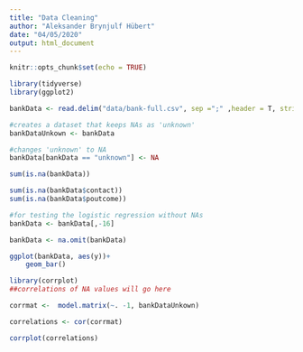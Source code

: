 ```yaml
---
title: "Data Cleaning"
author: "Aleksander Brynjulf Hübert"
date: "04/05/2020"
output: html_document
---
```


```r
knitr::opts_chunk$set(echo = TRUE)
```


```r
library(tidyverse)
library(ggplot2)
```

```r
bankData <- read.delim("data/bank-full.csv", sep =";" ,header = T, strip.white = TRUE)

#creates a dataset that keeps NAs as 'unknown'
bankDataUnkown <- bankData

#changes 'unknown' to NA
bankData[bankData == "unknown"] <- NA

sum(is.na(bankData))

sum(is.na(bankData$contact))
sum(is.na(bankData$poutcome))

#for testing the logistic regression without NAs
bankData <- bankData[,-16]

bankData <- na.omit(bankData)

ggplot(bankData, aes(y))+
    geom_bar()
```


```r
library(corrplot)
##correlations of NA values will go here

corrmat <-  model.matrix(~. -1, bankDataUnkown)

correlations <- cor(corrmat)

corrplot(correlations)
```

```r

```

